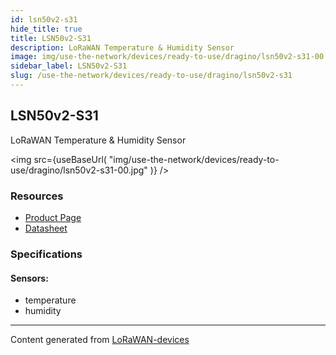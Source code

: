 ```yaml
---
id: lsn50v2-s31
hide_title: true
title: LSN50v2-S31
description: LoRaWAN Temperature & Humidity Sensor
image: img/use-the-network/devices/ready-to-use/dragino/lsn50v2-s31-00.jpg
sidebar_label: LSN50v2-S31
slug: /use-the-network/devices/ready-to-use/dragino/lsn50v2-s31
---
```



## LSN50v2-S31

LoRaWAN Temperature & Humidity Sensor

<img
  src={useBaseUrl(
    "img/use-the-network/devices/ready-to-use/dragino/lsn50v2-s31-00.jpg"
  )}
/>

### Resources

- [Product Page](http://www.dragino.com/products/lora-lorawan-end-node/item/169-lsn50v2-s31.html)
- [Datasheet](http://www.dragino.com/downloads/index.php?dir=LoRa_End_Node/LSN50v2-S31/)

### Specifications

#### Sensors:

- temperature
- humidity

---

Content generated from
[LoRaWAN-devices](https://github.com/TheThingsNetwork/lorawan-devices)
